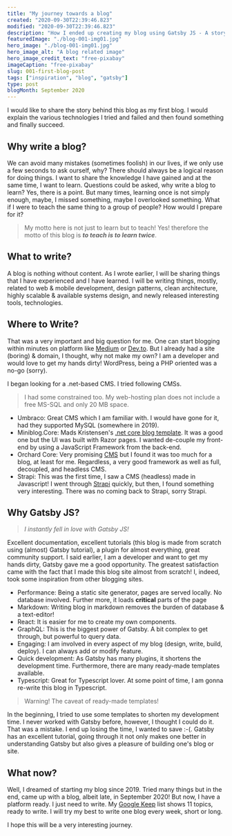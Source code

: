 ```yaml
---
title: "My journey towards a blog"
created: "2020-09-30T22:39:46.823"
modified: "2020-09-30T22:39:46.823"
description: "How I ended up creating my blog using Gatsby JS - A story about my blog"
featuredImage: "./blog-001-img01.jpg"
hero_image: "./blog-001-img01.jpg"
hero_image_alt: "A blog related image"
hero_image_credit_text: "free-pixabay"
imageCaption: "free-pixabay"
slug: 001-first-blog-post
tags: ["inspiration", "blog", "gatsby"]
type: post
blogMonth: September 2020
---
```


I would like to share the story behind this blog as my first blog. I would explain the various technologies I tried and failed and then found something and finally succeed.

## Why write a blog?

We can avoid many mistakes (sometimes foolish) in our lives, if we only use a few seconds to ask ourself, why? There should always be a logical reason for doing things. I want to share the knowledge I have gained and at the same time, I want to learn. Questions could be asked, why write a blog to learn? Yes, there is a point. But many times, learning once is not simply enough, maybe, I missed something, maybe I overlooked something. What if I were to teach the same thing to a group of people? How would I prepare for it?

> My motto here is not just to learn but to teach! Yes! therefore the motto of this blog is **_to teach is to learn twice_**.

## What to write?

A blog is nothing without content. As I wrote earlier, I will be sharing things that I have experienced and I have learned. I will be writing things, mostly, related to web & mobile development, design patterns, clean architecture, highly scalable & available systems design, and newly released interesting tools, technologies.

## Where to Write?

That was a very important and big question for me. One can start blogging within minutes on platform like [Medium](https://medium.com) or [Dev.to](https://dev.to). But I already had a site (boring) & domain, I thought, why not make my own? I am a developer and would love to get my hands dirty! WordPress, being a PHP oriented was a no-go (sorry).

I began looking for a .net-based CMS. I tried following CMSs.

> I had some constrained too. My web-hosting plan does not include a free MS-SQL and only 20 MB space.

- Umbraco: Great CMS which I am familiar with. I would have gone for it, had they supported MySQL (somewhere in 2019).
- Miniblog.Core: Mads Kristensen's [.net core blog template](https://github.com/madskristensen/Miniblog.Core). It was a good one but the UI was built with Razor pages. I wanted de-couple my front-end by using a JavaScript Framework from the back-end.
- Orchard Core: Very promising [CMS](http://www.orchardcore.net/) but I found it was too much for a blog, at least for me. Regardless, a very good framework as well as full, decoupled, and headless CMS.
- Strapi: This was the first time, I saw a CMS (headless) made in Javascript! I went through [Strapi](https://strapi.io) quickly, but then, I found something very interesting. There was no coming back to Strapi, sorry Strapi.

## Why Gatsby JS?

> _I instantly fell in love with Gatsby JS!_

Excellent documentation, excellent tutorials (this blog is made from scratch using (almost) Gatsby tutorial), a plugin for almost everything, great community support. I said earlier, I am a developer and want to get my hands dirty, Gatsby gave me a good opportunity. The greatest satisfaction came with the fact that I made this blog site almost from scratch! I, indeed, took some inspiration from other blogging sites.

- Performance: Being a static site generator, pages are served locally. No database involved. Further more, it loads **critical** parts of the page
- Markdown: Writing blog in markdown removes the burden of database & a text-editor!
- React: It is easier for me to create my own components.
- GraphQL: This is the biggest power of Gatsby. A bit complex to get through, but powerful to query data.
- Engaging: I am involved in every aspect of my blog (design, write, build, deploy). I can always add or modify feature.
- Quick development: As Gatsby has many plugins, it shortens the development time. Furthermore, there are many ready-made templates available.
- Typescript: Great for Typescript lover. At some point of time, I am gonna re-write this blog in Typescript.

> Warning! The caveat of ready-made templates!

In the beginning, I tried to use some templates to shorten my development time. I never worked with Gatsby before, however, I thought I could do it. That was a mistake. I end up losing the time, I wanted to save :-(. Gatsby has an excellent tutorial, going through it not only makes one better in understanding Gatsby but also gives a pleasure of building one's blog or site.

## What now?

Well, I dreamed of starting my blog since 2019. Tried many things but in the end, came up with a blog, albeit late, in September 2020! But now, I have a platform ready. I just need to write. My [Google Keep](https://keep.google.com) list shows 11 topics, ready to write. I will try my best to write one blog every week, short or long.

I hope this will be a very interesting journey.
